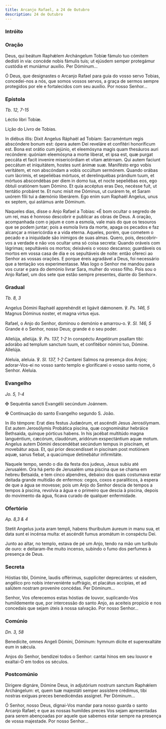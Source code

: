 ```yaml
---
title: Arcanjo Rafael, a 24 de Outubro
description: 24 de Outubro
---
```


### Intróito


<LinkCard
  href="/missal/santos/05-08#intróito"
  title="Aparição de Arcanjo S. Miguel"
/>

### Oração

<div class="side-by-side not-content">

Deus, qui beátum Raphǽlem Archángelum Tobíæ fámulo tuo cómitem dedísti in via: concéde nobis fámulis tuis; ut ejúsdem semper protegámur custódia et muniámur auxílio. Per Dóminum...

Ó Deus, que designastes o Arcanjo Rafael para guia do vosso servo Tobias, concedei-nos a nós, que somos vossos servos, a graça de sermos sempre protegidos por ele e fortalecidos com seu auxílio. Por nosso Senhor...

</div>

### Epístola

<em>Tb. 12, 7-15</em>

<div class="side-by-side not-content">

Léctio libri Tobíæ.

Lição do Livro de Tobias.

In diébus illis: Dixit Angelus Ráphaël ad Tobíam: Sacraméntum regis abscóndere bonum est: ópera autem Dei reveláre et confitéri honoríficum est. Bona est orátio cum jejúnio, et eleemósyna magis quam thesáuros auri recóndere: quóniam eleemósyna a morte liberat, et ipsa est, quæ purgat peccáta et facit invenire misericórdiam et vitam ætérnam. Qui autem faciunt peccátum et iniquitátem, hostes sunt ánimæ suæ. Manifésto ergo vobis veritátem, et non abscóndam a vobis occúltum sermónem. Quando orábas cum lácrimis, et sepeliébas mórtuos, et derelinquébas prándium tuum, et mórtuos abscondébas per diem in domo tua, et nocte sepeliébas eos, ego óbtuli oratiónem tuam Dómino. Et quia accéptus eras Deo, necésse fuit, ut tentátio probáret te. Et nunc misit me Dóminus, ut curárem te, et Saram uxórem fílii tui a dæmónio liberárem. Ego enim sum Raphaël Angelus, unus ex septem, qui astámus ante Dóminum.

Naqueles dias, disse o Anjo Rafael a Tobias: «É bom ocultar o segredo de um rei, mas é honroso descobrir e publicar as obras de Deus. A oração, acompanhada com o jejum e com a esmola, vale mais do que os tesouros que se podem juntar; pois a esmola livra da morte, apaga os pecados e faz alcançar a misericórdia e a vida eterna. Aqueles, porém, que cometem o pecado e a iniquidade são inimigos de suas almas. Quero, pois, descobrir-vos a verdade e não vos ocultar uma só coisa secreta: Quando oráveis com lágrimas; sepultáveis os mortos; deixáveis o vosso descanso; guardáveis os mortos em vossa casa de dia e os sepultáveis de noite: então ofereci ao Senhor as vossas orações. E porque éreis agradável a Deus, foi necessário que a tentação vos experimentasse. Mas logo o Senhor me mandou para vos curar e para do demónio livrar Sara, mulher do vosso filho. Pois sou o Anjo Rafael, um dos sete que estão sempre presentes, diante do Senhor».

</div>

### Gradual

<em>Tb. 8, 3</em>

<div class="side-by-side not-content">

Angelus Dómini Raphaël apprehéndit et ligávit dǽmonem. ℣. <em>Ps. 146, 5</em> Magnus Dóminus noster, et magna virtus ejus.

Rafael, o Anjo do Senhor, dominou o demónio e amarrou-o. ℣. <em>Sl. 146, 5</em> Grande é o Senhor, nosso Deus; grande é o seu poder.

Allelúja, allelúja. ℣. <em>Ps. 137, 1-2</em> In conspéctu Angelórum psallam tibi: adorábo ad templum sanctum tuum, et confitébor nómini tuo, Dómine. Allelúja.

Aleluia, aleluia. ℣. <em>Sl. 137, 1-2</em> Cantarei Salmos na presença dos Anjos; adorar-Vos-ei no vosso santo templo e glorificarei o vosso santo nome, ó Senhor. Aleluia.

</div>

### Evangelho

<em>Jo. 5, 1-4</em>

<div class="side-by-side not-content">

<span class="cross text-red-500">✠</span> Sequéntia sancti Evangélii secúndum Joánnem.

<span class="cross text-red-500">✠</span> Continuação do santo Evangelho segundo S. João.

In illo témpore: Erat dies festus Judæórum, et ascéndit Jesus Jerosólymam. Est autem Jerosólymis Probática piscína, quæ cognominátur hebráice Bethsaida, quinque pórticus habens. In his jacébat multitúdo magna languéntium, cæcórum, claudórum, aridórum exspectántium aquæ motum. Angelus autem Dómini descendébat secúndum tempus in piscínam, et movebátur aqua. Et, qui prior descendísset in piscínam post motiónem aquæ, sanus fiebat, a quacúmque detinebátur infirmitáte.

Naquele tempo, sendo o dia da festa dos judeus, Jesus subiu até Jerusalém. Ora há perto de Jerusalém uma piscina que se chama em hebreu Betsaida, e tem cinco alpendres, debaixo dos quais costumava estar deitada grande multidão de enfermos: cegos, coxos e paralíticos, à espera de que a água se movesse; pois um Anjo do Senhor descia de tempos a tempos à piscina, revolvia a água e o primeiro que descia à piscina, depois do movimento da água, ficava curado de qualquer enfermidade.

</div>

### Ofertório

<em>Ap. 8,3 & 4</em>

<div class="side-by-side not-content">

Stetit Angelus juxta aram templi, habens thuríbulum áureum in manu sua, et data sunt ei incénsa multa: et ascéndit fumus aromátum in conspéctu Dei.

Junto ao altar, no templo, estava de pé um Anjo, tendo na mão um turíbulo de ouro: e deitaram-lhe muito incenso, subindo o fumo dos perfumes à presença de Deus.

</div>

### Secreta

<div class="side-by-side not-content">

Hóstias tibi, Dómine, laudis offérimus, supplíciter deprecántes: ut eásdem, angélico pro nobis interveniénte suffrágio, et placátus accípias, et ad salútem nostram proveníre concédas. Per Dóminum...

Senhor, Vos oferecemos estas hóstias de louvor, suplicando-Vos humildemente que, por intercessão do santo Anjo, as aceiteis propício e nos concedais que sejam úteis à nossa salvação. Por nosso Senhor...

</div>

### Comúnio

<em>Dn. 3, 58</em>

<div class="side-by-side not-content">

Benedícite, omnes Angeli Dómini, Dóminum: hymnum dícite et superexaltáte eum in sǽcula.

Anjos do Senhor, bendizei todos o Senhor: cantai hinos em seu louvor e exaltai-O em todos os séculos.

</div>

### Postcomúnio

<div class="side-by-side not-content">

Dirigere dignáre, Dómine Deus, in adjutórium nostrum sanctum Raphǽlem Archángelum: et, quem tuæ majestáti semper assístere crédimus, tibi nostras exíguas preces benedicéndas assígnet. Per Dóminum...

Ó Senhor, nosso Deus, dignai-Vos mandar para nosso guarda o santo Arcanjo Rafael; e que as nossas humildes preces Vos sejam apresentadas para serem abençoadas por aquele que sabemos estar sempre na presença de vossa majestade. Por nosso Senhor...

</div>
